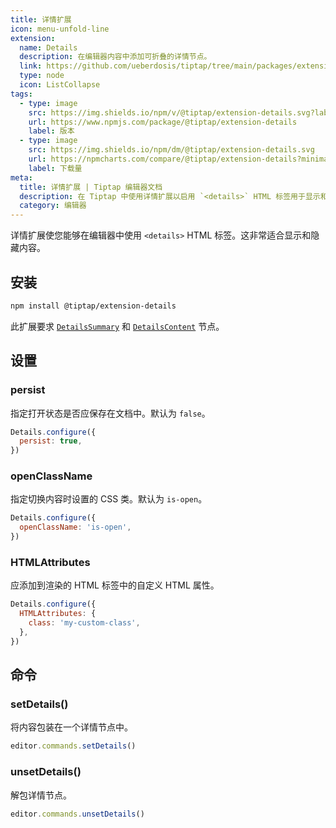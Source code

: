 ```yaml
---
title: 详情扩展
icon: menu-unfold-line
extension:
  name: Details
  description: 在编辑器内容中添加可折叠的详情节点。
  link: https://github.com/ueberdosis/tiptap/tree/main/packages/extension-details
  type: node
  icon: ListCollapse
tags:
  - type: image
    src: https://img.shields.io/npm/v/@tiptap/extension-details.svg?label=version
    url: https://www.npmjs.com/package/@tiptap/extension-details
    label: 版本
  - type: image
    src: https://img.shields.io/npm/dm/@tiptap/extension-details.svg
    url: https://npmcharts.com/compare/@tiptap/extension-details?minimal=true
    label: 下载量
meta:
  title: 详情扩展 | Tiptap 编辑器文档
  description: 在 Tiptap 中使用详情扩展以启用 `<details>` HTML 标签用于显示和隐藏内容。更多内容请参阅我们的文档！
  category: 编辑器
---
```



详情扩展使您能够在编辑器中使用 `<details>` HTML 标签。这非常适合显示和隐藏内容。

<CodeDemo path="/Nodes/Details" />

## 安装

```bash
npm install @tiptap/extension-details
```

此扩展要求 [`DetailsSummary`](/editor/extensions/nodes/details-summary) 和 [`DetailsContent`](/editor/extensions/nodes/details-content) 节点。

## 设置

### persist

指定打开状态是否应保存在文档中。默认为 `false`。

```js
Details.configure({
  persist: true,
})
```

### openClassName

指定切换内容时设置的 CSS 类。默认为 `is-open`。

```js
Details.configure({
  openClassName: 'is-open',
})
```

### HTMLAttributes

应添加到渲染的 HTML 标签中的自定义 HTML 属性。

```js
Details.configure({
  HTMLAttributes: {
    class: 'my-custom-class',
  },
})
```

## 命令

### setDetails()

将内容包装在一个详情节点中。

```js
editor.commands.setDetails()
```

### unsetDetails()

解包详情节点。

```js
editor.commands.unsetDetails()
```